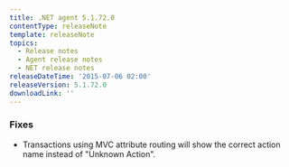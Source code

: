 ```yaml
---
title: .NET agent 5.1.72.0
contentType: releaseNote
template: releaseNote
topics:
  - Release notes
  - Agent release notes
  - NET release notes
releaseDateTime: '2015-07-06 02:00'
releaseVersion: 5.1.72.0
downloadLink: ''
---
```


### Fixes

* Transactions using MVC attribute routing will show the correct action name instead of "Unknown Action".
